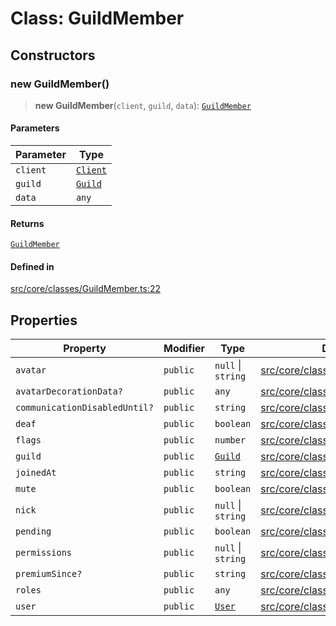 # Class: GuildMember

## Constructors

### new GuildMember()

> **new GuildMember**(`client`, `guild`, `data`): [`GuildMember`](GuildMember.mdx)

#### Parameters

| Parameter | Type |
| ------ | ------ |
| `client` | [`Client`](Client.mdx) |
| `guild` | [`Guild`](Guild.mdx) |
| `data` | `any` |

#### Returns

[`GuildMember`](GuildMember.mdx)

#### Defined in

[src/core/classes/GuildMember.ts:22](https://github.com/devdimer/cordium.js/blob/cfa1fbbb6bea11406ac7a0f9fe16ea54d3dc8144/src/core/classes/GuildMember.ts#L22)

## Properties

| Property | Modifier | Type | Defined in |
| ------ | ------ | ------ | ------ |
| `avatar` | `public` | `null` \| `string` | [src/core/classes/GuildMember.ts:9](https://github.com/devdimer/cordium.js/blob/cfa1fbbb6bea11406ac7a0f9fe16ea54d3dc8144/src/core/classes/GuildMember.ts#L9) |
| `avatarDecorationData?` | `public` | `any` | [src/core/classes/GuildMember.ts:19](https://github.com/devdimer/cordium.js/blob/cfa1fbbb6bea11406ac7a0f9fe16ea54d3dc8144/src/core/classes/GuildMember.ts#L19) |
| `communicationDisabledUntil?` | `public` | `string` | [src/core/classes/GuildMember.ts:18](https://github.com/devdimer/cordium.js/blob/cfa1fbbb6bea11406ac7a0f9fe16ea54d3dc8144/src/core/classes/GuildMember.ts#L18) |
| `deaf` | `public` | `boolean` | [src/core/classes/GuildMember.ts:13](https://github.com/devdimer/cordium.js/blob/cfa1fbbb6bea11406ac7a0f9fe16ea54d3dc8144/src/core/classes/GuildMember.ts#L13) |
| `flags` | `public` | `number` | [src/core/classes/GuildMember.ts:15](https://github.com/devdimer/cordium.js/blob/cfa1fbbb6bea11406ac7a0f9fe16ea54d3dc8144/src/core/classes/GuildMember.ts#L15) |
| `guild` | `public` | [`Guild`](Guild.mdx) | [src/core/classes/GuildMember.ts:20](https://github.com/devdimer/cordium.js/blob/cfa1fbbb6bea11406ac7a0f9fe16ea54d3dc8144/src/core/classes/GuildMember.ts#L20) |
| `joinedAt` | `public` | `string` | [src/core/classes/GuildMember.ts:11](https://github.com/devdimer/cordium.js/blob/cfa1fbbb6bea11406ac7a0f9fe16ea54d3dc8144/src/core/classes/GuildMember.ts#L11) |
| `mute` | `public` | `boolean` | [src/core/classes/GuildMember.ts:14](https://github.com/devdimer/cordium.js/blob/cfa1fbbb6bea11406ac7a0f9fe16ea54d3dc8144/src/core/classes/GuildMember.ts#L14) |
| `nick` | `public` | `null` \| `string` | [src/core/classes/GuildMember.ts:8](https://github.com/devdimer/cordium.js/blob/cfa1fbbb6bea11406ac7a0f9fe16ea54d3dc8144/src/core/classes/GuildMember.ts#L8) |
| `pending` | `public` | `boolean` | [src/core/classes/GuildMember.ts:16](https://github.com/devdimer/cordium.js/blob/cfa1fbbb6bea11406ac7a0f9fe16ea54d3dc8144/src/core/classes/GuildMember.ts#L16) |
| `permissions` | `public` | `null` \| `string` | [src/core/classes/GuildMember.ts:17](https://github.com/devdimer/cordium.js/blob/cfa1fbbb6bea11406ac7a0f9fe16ea54d3dc8144/src/core/classes/GuildMember.ts#L17) |
| `premiumSince?` | `public` | `string` | [src/core/classes/GuildMember.ts:12](https://github.com/devdimer/cordium.js/blob/cfa1fbbb6bea11406ac7a0f9fe16ea54d3dc8144/src/core/classes/GuildMember.ts#L12) |
| `roles` | `public` | `any` | [src/core/classes/GuildMember.ts:10](https://github.com/devdimer/cordium.js/blob/cfa1fbbb6bea11406ac7a0f9fe16ea54d3dc8144/src/core/classes/GuildMember.ts#L10) |
| `user` | `public` | [`User`](User.mdx) | [src/core/classes/GuildMember.ts:7](https://github.com/devdimer/cordium.js/blob/cfa1fbbb6bea11406ac7a0f9fe16ea54d3dc8144/src/core/classes/GuildMember.ts#L7) |
